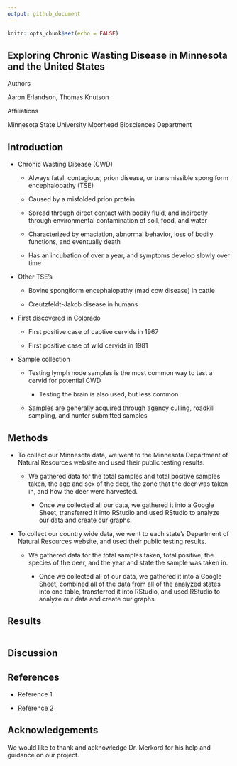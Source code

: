```yaml
---
output: github_document
---
```


```r
knitr::opts_chunk$set(echo = FALSE)

```

## Exploring Chronic Wasting Disease in Minnesota and the United States

Authors

Aaron Erlandson, Thomas Knutson

Affiliations

Minnesota State University Moorhead Biosciences Department

## Introduction

-   Chronic Wasting Disease (CWD)

    -   Always fatal, contagious, prion disease, or transmissible spongiform encephalopathy (TSE)

    -   Caused by a misfolded prion protein

    -   Spread through direct contact with bodily fluid, and indirectly through environmental contamination of soil, food, and water

    -   Characterized by emaciation, abnormal behavior, loss of bodily functions, and eventually death

    -   Has an incubation of over a year, and symptoms develop slowly over time

-   Other TSE's

    -   Bovine spongiform encephalopathy (mad cow disease) in cattle

    -   Creutzfeldt-Jakob disease in humans

-   First discovered in Colorado

    -   First positive case of captive cervids in 1967

    -   First positive case of wild cervids in 1981

-   Sample collection

    -   Testing lymph node samples is the most common way to test a cervid for potential CWD

        -   Testing the brain is also used, but less common

    -   Samples are generally acquired through agency culling, roadkill sampling, and hunter submitted samples

## Methods

-   To collect our Minnesota data, we went to the Minnesota Department of Natural Resources website and used their public testing results.

    -   We gathered data for the total samples and total positive samples taken, the age and sex of the deer, the zone that the deer was taken in, and how the deer were harvested.

        -   Once we collected all our data, we gathered it into a Google Sheet, transferred it into RStudio and used RStudio to analyze our data and create our graphs.

-   To collect our country wide data, we went to each state's Department of Natural Resources website, and used their public testing results.

    -   We gathered data for the total samples taken, total positive, the species of the deer, and the year and state the sample was taken in.

        -   Once we collected all of our data, we gathered it into a Google Sheet, combined all of the data from all of the analyzed states into one table, transferred it into RStudio, and used RStudio to analyze our data and create our graphs.

## Results

```r

```

## Discussion

## References

-   Reference 1

-   Reference 2

## Acknowledgements

We would like to thank and acknowledge Dr. Merkord for his help and guidance on our project.
